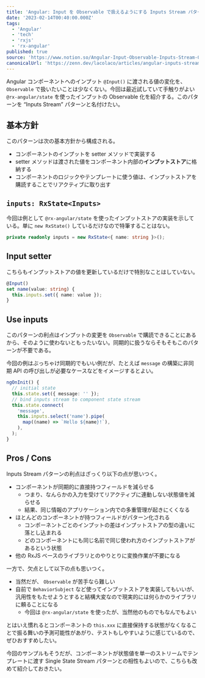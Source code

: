 ```yaml
---
title: 'Angular: Input を Observable で扱えるようにする Inputs Stream パターン'
date: '2023-02-14T00:40:00.000Z'
tags:
  - 'Angular'
  - 'tech'
  - 'rxjs'
  - 'rx-angular'
published: true
source: 'https://www.notion.so/Angular-Input-Observable-Inputs-Stream-02ff5a3536af4d6996091ea3f818ad95'
canonicalUrl: 'https://zenn.dev/lacolaco/articles/angular-inputs-stream-pattern'
---
```



Angular コンポーネントへのインプット `@Input()` に渡される値の変化を、 `Observable` で扱いたいことは少なくない。今回は最近試していて手触りがよい `@rx-angular/state` を使ったインプットの Observable 化を紹介する。このパターンを “Inputs Stream” パターンと名付けたい。

<Stackblitz src="https://stackblitz.com/edit/angular-ivy-3cvcwd?ctl=1&embed=1&file=src/app/app.component.html" />

## 基本方針

このパターンは次の基本方針から構成される。

- コンポーネントのインプットを setter メソッドで実装する
- setter メソッドは渡された値をコンポーネント内部の**インプットストア**に格納する
- コンポーネントのロジックやテンプレートに使う値は、インプットストアを購読することでリアクティブに取り出す

## `inputs: RxState<Inputs>`

今回は例として `@rx-angular/state` を使ったインプットストアの実装を示している。単に `new RxState()` しているだけなので特筆することはない。

```typescript
private readonly inputs = new RxState<{ name: string }>();
```

## Input setter

こちらもインプットストアの値を更新しているだけで特別なことはしていない。

```typescript
@Input()
set name(value: string) {
  this.inputs.set({ name: value });
}
```

## Use inputs

このパターンの利点はインプットの変更を `Observable` で購読できることにあるから、そのように使わないともったいない。同期的に扱うならそもそもこのパターンが不要である。

今回の例はぶっちゃけ同期的でもいい例だが、たとえば `message` の構築に非同期 API の呼び出しが必要なケースなどをイメージするとよい。

```typescript
ngOnInit() {
  // initial state
  this.state.set({ message: '' });
  // bind inputs stream to component state stream
  this.state.connect(
    'message',
    this.inputs.select('name').pipe(
      map((name) => `Hello ${name}!`),
    ),
  );
}
```

## Pros / Cons

Inputs Stream パターンの利点はざっくり以下の点が思いつく。

- コンポーネントが同期的に直接持つフィールドを減らせる
  - つまり、なんらかの入力を受けてリアクティブに連動しない状態値を減らせる
  - 結果、同じ情報のアプリケーション内での多重管理が起きにくくなる
- ほとんどのコンポーネントが持つフィールドがパターン化される
  - コンポーネントごとのインプットの差はインプットストアの型の違いに落とし込まれる
  - どのコンポーネントにも同じ名前で同じ使われ方のインプットストアがあるという状態
- 他の RxJS ベースのライブラリとのやりとりに変換作業が不要になる

一方で、欠点として以下の点も思いつく。

- 当然だが、 `Observable` が苦手なら難しい
- 自前で `BehaviorSubject` など使ってインプットストアを実装してもいいが、汎用性をもたせようとすると結構大変なので現実的には何らかのライブラリに頼ることになる
  - 今回は `@rx-angular/state` を使ったが、当然他のものでもなんでもよい

とはいえ慣れるとコンポーネントの `this.xxx` に直接保持する状態がなくなることで振る舞いの予測可能性があがり、テストもしやすいように感じているので、ぜひおすすめしたい。

今回のサンプルもそうだが、コンポーネントが状態値を単一のストリームでテンプレートに渡す Single State Stream パターンとの相性もよいので、こちらも改めて紹介しておきたい。

<LinkPreview src="https://blog.lacolaco.net/2019/07/angular-single-state-stream-pattern/" />

